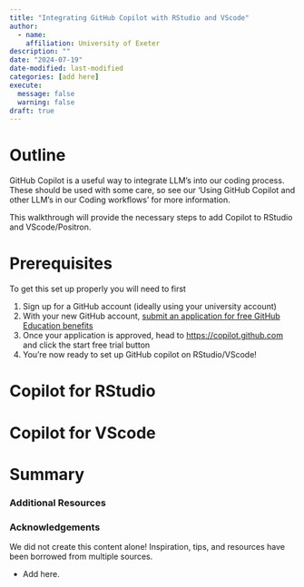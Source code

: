 ```yaml
---
title: "Integrating GitHub Copilot with RStudio and VScode"
author: 
  - name:
    affiliation: University of Exeter
description: ""
date: "2024-07-19"
date-modified: last-modified
categories: [add here]
execute:
  message: false
  warning: false
draft: true
---
```


# Outline

GitHub Copilot is a useful way to integrate LLM's into our coding process. These should be used with some care, so see our 'Using GitHub Copilot and other LLM's in our Coding workflows' for more information.

This walkthrough will provide the necessary steps to add Copilot to RStudio and VScode/Positron.

# Prerequisites

To get this set up properly you will need to first

1.  Sign up for a GitHub account (ideally using your university account)
2.  With your new GitHub account, [submit an application for free GitHub Education benefits](https://education.github.com/discount_requests/application)
3.  Once your application is approved, head to [https://copilot.github.com](https://copilot.github.com/?WT.mc_id=academic-88217-leestott) and click the start free trial button
4.  You're now ready to set up GitHub copilot on RStudio/VScode!

# Copilot for RStudio 

# Copilot for VScode 

# Summary

### Additional Resources

### Acknowledgements

We did not create this content alone! Inspiration, tips, and resources have been borrowed from multiple sources.

-   Add here.
